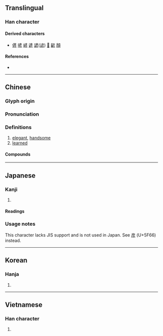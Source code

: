 {{also|彦}}
{{character info}}
==Translingual==

===Han character===
{{Han char|rn=59|rad=彡|as=06|sn=9|four=00222|canj=YHHHH|ids=⿱文⿸厂彡}}

====Derived characters====
* [[偐]] [[喭]] [[嵃]] [[遃]] [[諺]]([[谚]]) [[𩜽]] [[齴]] [[顏]]

====References====
* {{Han ref|kx=0363.130|dkj=09980|dj=0682.100|hdz=20854.091|uh=5F65|ud=24421|bh=ABDB|bd=43995}}

----

==Chinese==
{{zh-forms|s=彦}}

===Glyph origin===
{{Han etym}}

===Pronunciation===
{{zh-pron
|m=yàn
|c=jin6
|h=pfs=ngien
|mn=qz,tw,xm,zz:gān/tw:giān
|mn-t=ngang6
|mc=y
|oc=y
|ma=
|cat=a
}}

===Definitions===
{{zh-hanzi}}

# [[elegant]], [[handsome]]
# [[learned]]

====Compounds====
{{zh-der|彥士|彥國吐屑|廟廊之彥|彥倫鶴怨|俊彥|碩彥|旁求俊彥|碩彥名儒|薩彥嶺|群彥|髦彥|邦彥|賢彥}}

----

==Japanese==

===Kanji===
{{ja-kanji|grade=|rs=彡06}} <!-- Not a kyūjitai character of 彦 -->

# {{rfdef|ja|sort=彡06}}

====Readings====
{{ja-readings
|goon=げん
|kanon=げん
|kun=ひこ-}}

===Usage notes===
This character lacks JIS support and is not used in Japan. See [[彦]] (U+5F66) instead.

----

==Korean==

===Hanja===
{{ko-hanja|hangeul=언|eumhun=|rv=eon|mr=ŏn|y=en}}

# {{rfdef|ko|sort=彡06}}

----

==Vietnamese==

===Han character===
{{vi-readings|reading=ngạn|rs=彡06}}

# {{rfdef|vi|sort=彡06}}